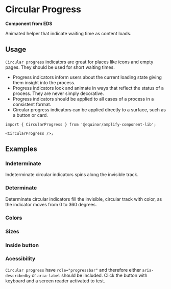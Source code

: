 
# Circular Progress

**Component from EDS**

Animated helper that indicate waiting time as content loads.

<Links ariaUrl="https://www.w3.org/TR/2017/REC-wai-aria-1.1-20171214/#progressbar" figmaUrl="https://www.figma.com/file/0bGXR2sCwMVSDNyyzu5BXrO5/UI%E2%80%94User-Interface?node-id=17622%3A3" sourceUrl="https://github.com/equinor/design-system/blob/develop/packages/eds-core-react/src/components/Progress/Circular/CircularProgress.tsx" npmUrl="https://www.npmjs.com/package/@equinor/eds-core-react" edsSBUrl="https://storybook.eds.equinor.com/?path=/docs/feedback-progress-indicators-circular--docs" />

<Primary />

<Controls />

## Usage

`Circular progress` indicators are great for places like icons and empty pages. They should be used for short waiting times.

<ul>
  <li>
    Progress indicators inform users about the current loading state giving them
    insight into the process.
  </li>

  <li>
    Progress indicators look and animate in ways that reflect the status of a
    process. They are never simply decorative.
  </li>

  <li>
    Progress indicators should be applied to all cases of a process in a
    consistent format.
  </li>

  <li>
    Circular progress indicators can be applied directly to a surface, such as a
    button or card.
  </li>
</ul>

```tsx
import { CircularProgress } from '@equinor/amplify-component-lib';

<CircularProgress />;
```

## Examples

### Indeterminate

Indeterminate circular indicators spins along the invisible track.

<Canvas of={ComponentStories.Indeterminate} />

### Determinate

Determinate circular indicators fill the invisible, circular track with color, as the indicator moves from 0 to 360 degrees.

<Canvas of={ComponentStories.Determinate} />

### Colors

<Canvas of={ComponentStories.Colors} />

### Sizes

<Canvas of={ComponentStories.Sizes} />

### Inside button

<Canvas of={ComponentStories.InsideButton} />

### Acessibility

`Circular progress` have `role="progressbar"` and therefore either `aria-describedby` or `aria-label` should be included.
Click the button with keyboard and a screen reader activated to test.

<Canvas of={ComponentStories.Accessibility} />
